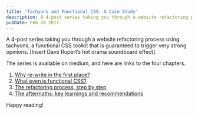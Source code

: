 ```yaml
---
title: 'Tachyons and Functional CSS: A Case Study'
description: A 4-post series taking you through a website refactoring process using tachyons, a functional CSS toolkit that is guaranteed to trigger very strong opinions [insert Dave Rupert’s hot drama soundboard effect].
pubDate: Feb 28 2017
---
```



<IntroText>

A 4-post series taking you through a website refactoring process using tachyons, a functional CSS
toolkit that is guaranteed to trigger very strong opinions. [Insert Dave Rupert’s hot drama
soundboard effect].

</IntroText>

The series is available on medium, and here are links to the four chapters.

1. [Why re-write in the first place?](https://hackernoon.com/full-re-write-with-tachyons-and-functional-css-a-case-study-part-1-635ccb5fb00b)
2. [What even is functional CSS?](https://medium.com/@simonswiss/full-re-write-in-10-days-with-tachyons-and-functional-css-a-case-study-part-2-dd60256b35b2)
3. [The refactoring process, step by step](https://medium.com/@simonswiss/full-re-write-in-10-days-with-tachyons-and-functional-css-a-case-study-part-2-426c4dda13c2)
4. [The aftermaths: key learnings and recommendations](https://medium.com/@simonswiss/full-re-write-in-10-days-with-tachyons-and-functional-css-a-case-study-part-4-b565745ca1e5)

Happy reading!
